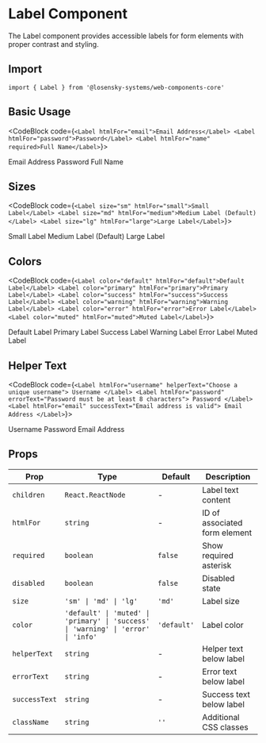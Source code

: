 
# Label Component

The Label component provides accessible labels for form elements with proper contrast and styling.

## Import

```tsx
import { Label } from '@losensky-systems/web-components-core'
```

## Basic Usage

<CodeBlock code={`<Label htmlFor="email">Email Address</Label>
<Label htmlFor="password">Password</Label>
<Label htmlFor="name" required>Full Name</Label>`}>
  <div className="mb-8">
    <Label htmlFor="email">Email Address</Label>
    <Label htmlFor="password">Password</Label>
    <Label htmlFor="name" required>Full Name</Label>
  </div>
</CodeBlock>

## Sizes

<CodeBlock code={`<Label size="sm" htmlFor="small">Small Label</Label>
<Label size="md" htmlFor="medium">Medium Label (Default)</Label>
<Label size="lg" htmlFor="large">Large Label</Label>`}>
  <div className="mb-8">
    <Label size="sm" htmlFor="small">Small Label</Label>
    <Label size="md" htmlFor="medium">Medium Label (Default)</Label>
    <Label size="lg" htmlFor="large">Large Label</Label>
  </div>
</CodeBlock>

## Colors

<CodeBlock code={`<Label color="default" htmlFor="default">Default Label</Label>
<Label color="primary" htmlFor="primary">Primary Label</Label>
<Label color="success" htmlFor="success">Success Label</Label>
<Label color="warning" htmlFor="warning">Warning Label</Label>
<Label color="error" htmlFor="error">Error Label</Label>
<Label color="muted" htmlFor="muted">Muted Label</Label>`}>
  <div className="mb-8">
    <Label color="default" htmlFor="default">Default Label</Label>
    <Label color="primary" htmlFor="primary">Primary Label</Label>
    <Label color="success" htmlFor="success">Success Label</Label>
    <Label color="warning" htmlFor="warning">Warning Label</Label>
    <Label color="error" htmlFor="error">Error Label</Label>
    <Label color="muted" htmlFor="muted">Muted Label</Label>
  </div>
</CodeBlock>

## Helper Text

<CodeBlock code={`<Label htmlFor="username" helperText="Choose a unique username">
  Username
</Label>
<Label htmlFor="password" errorText="Password must be at least 8 characters">
  Password
</Label>
<Label htmlFor="email" successText="Email address is valid">
  Email Address
</Label>`}>
  <div className="mb-8">
    <Label htmlFor="username" helperText="Choose a unique username">
      Username
    </Label>
    <Label htmlFor="password" errorText="Password must be at least 8 characters">
      Password
    </Label>
    <Label htmlFor="email" successText="Email address is valid">
      Email Address
    </Label>
  </div>
</CodeBlock>

## Props

| Prop | Type | Default | Description |
|------|------|---------|-------------|
| `children` | `React.ReactNode` | - | Label text content |
| `htmlFor` | `string` | - | ID of associated form element |
| `required` | `boolean` | `false` | Show required asterisk |
| `disabled` | `boolean` | `false` | Disabled state |
| `size` | `'sm' \| 'md' \| 'lg'` | `'md'` | Label size |
| `color` | `'default' \| 'muted' \| 'primary' \| 'success' \| 'warning' \| 'error' \| 'info'` | `'default'` | Label color |
| `helperText` | `string` | - | Helper text below label |
| `errorText` | `string` | - | Error text below label |
| `successText` | `string` | - | Success text below label |
| `className` | `string` | `''` | Additional CSS classes |

